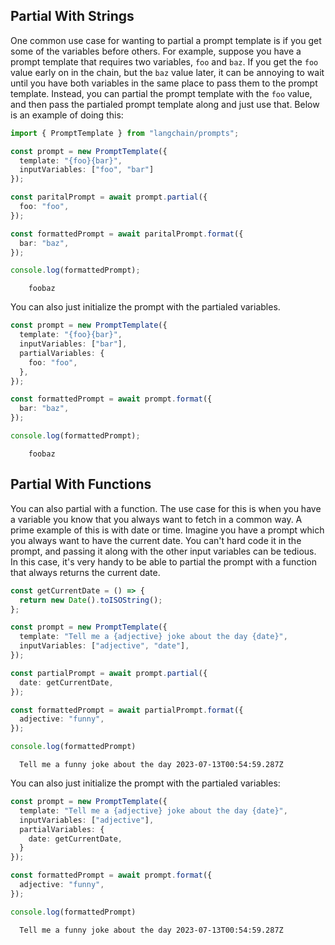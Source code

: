 ## Partial With Strings

One common use case for wanting to partial a prompt template is if you get some of the variables before others. For example, suppose you have a prompt template that requires two variables, `foo` and `baz`. If you get the `foo` value early on in the chain, but the `baz` value later, it can be annoying to wait until you have both variables in the same place to pass them to the prompt template. Instead, you can partial the prompt template with the `foo` value, and then pass the partialed prompt template along and just use that. Below is an example of doing this:

```typescript
import { PromptTemplate } from "langchain/prompts";

const prompt = new PromptTemplate({
  template: "{foo}{bar}",
  inputVariables: ["foo", "bar"]
});

const paritalPrompt = await prompt.partial({
  foo: "foo",
});

const formattedPrompt = await paritalPrompt.format({
  bar: "baz",
});

console.log(formattedPrompt);
```

<CodeOutputBlock lang="typescript">

```
    foobaz
```

</CodeOutputBlock>

You can also just initialize the prompt with the partialed variables.


```typescript
const prompt = new PromptTemplate({
  template: "{foo}{bar}",
  inputVariables: ["bar"],
  partialVariables: {
    foo: "foo",
  },
});

const formattedPrompt = await prompt.format({
  bar: "baz",
});

console.log(formattedPrompt);
```

<CodeOutputBlock lang="typescript">

```
    foobaz
```

</CodeOutputBlock>

## Partial With Functions

You can also partial with a function. The use case for this is when you have a variable you know that you always want to fetch in a common way. A prime example of this is with date or time. Imagine you have a prompt which you always want to have the current date. You can't hard code it in the prompt, and passing it along with the other input variables can be tedious. In this case, it's very handy to be able to partial the prompt with a function that always returns the current date.

```typescript
const getCurrentDate = () => {
  return new Date().toISOString();
};

const prompt = new PromptTemplate({
  template: "Tell me a {adjective} joke about the day {date}",
  inputVariables: ["adjective", "date"],
});

const partialPrompt = await prompt.partial({
  date: getCurrentDate,
});

const formattedPrompt = await partialPrompt.format({
  adjective: "funny",
});

console.log(formattedPrompt)
```

<CodeOutputBlock lang="python">

```
  Tell me a funny joke about the day 2023-07-13T00:54:59.287Z
```

</CodeOutputBlock>

You can also just initialize the prompt with the partialed variables:


```typescript
const prompt = new PromptTemplate({
  template: "Tell me a {adjective} joke about the day {date}",
  inputVariables: ["adjective"],
  partialVariables: {
    date: getCurrentDate,
  }
});

const formattedPrompt = await prompt.format({
  adjective: "funny",
});

console.log(formattedPrompt)
```

<CodeOutputBlock lang="typescript">

```
  Tell me a funny joke about the day 2023-07-13T00:54:59.287Z
```

</CodeOutputBlock>
